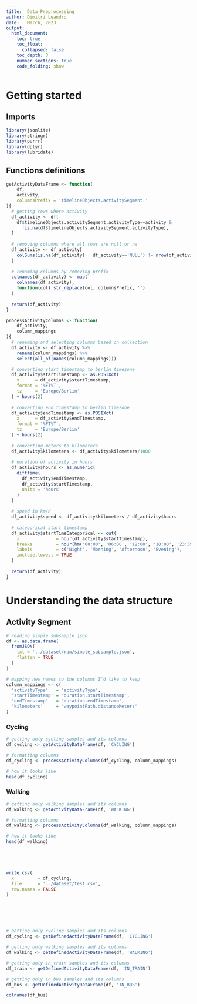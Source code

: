 ```yaml
---
title:  Data Preprocessing
author: Dimitri Leandro
date:   March, 2023
output:
  html_document:
    toc: true
    toc_float:
      collapsed: false
    toc_depth: 3
    number_sections: true
    code_folding: show
---
```


# Getting started

## Imports

```r
library(jsonlite)
library(stringr)
library(purrr)
library(dplyr)
library(lubridate)
```

## Functions definitions

```r
getActivityDataFrame <- function(
    df,
    activity,
    columnsPrefix = 'timelineObjects.activitySegment.'
){
  # getting rows where activity
  df_activity <- df[
    df$timelineObjects.activitySegment.activityType==activity & 
      !is.na(df$timelineObjects.activitySegment.activityType),
  ]
  
  # removing columns where all rows are null or na
  df_activity <- df_activity[
    colSums(is.na(df_activity) | df_activity=='NULL') != nrow(df_activity)
  ]
  
  # renaming columns by removing prefix
  colnames(df_activity) <- map(
    colnames(df_activity),
    function(col) str_replace(col, columnsPrefix, '')
  )
  
  return(df_activity)
}
```

```r
processActivityColumns <- function(
    df_activity, 
    column_mappings
){
  # renaming and selecting columns based on collection  
  df_activity <- df_activity %>%
    rename(column_mappings) %>%
    select(all_of(names(column_mappings)))

  # converting start timestamp to berlin timezone
  df_activity$startTimestamp <- as.POSIXct(
    x      = df_activity$startTimestamp,
    format = '%FT%T',
    tz     = 'Europe/Berlin'
  ) + hours(2)
  
  # converting end timestamp to berlin timezone
  df_activity$endTimestamp <- as.POSIXct(
    x      = df_activity$endTimestamp,
    format = '%FT%T',
    tz     = 'Europe/Berlin'
  ) + hours(2)
  
  # converting meters to kilometers
  df_activity$kilometers <- df_activity$kilometers/1000
  
  # duration of activity in hours
  df_activity$hours <- as.numeric(
    difftime(
      df_activity$endTimestamp,
      df_activity$startTimestamp,
      units = 'hours'
    )
  )
  
  # speed in km/h
  df_activity$speed <- df_activity$kilometers / df_activity$hours
  
  # categorical start timestamp
  df_activity$startTimeCategorical <- cut(
    x              = hour(df_activity$startTimestamp), 
    breaks         = hour(hm('00:00', '06:00', '12:00', '18:00', '23:59')), 
    labels         = c('Night', 'Morning', 'Afternoon', 'Evening'), 
    include.lowest = TRUE
  )
  
  return(df_activity)
}
```

# Understanding the data structure

## Activity Segment 

```r
# reading simple subsample json
df <- as.data.frame(
  fromJSON(
    txt = '../dataset/raw/simple_subsample.json',
    flatten = TRUE
  )
)

# mapping new names to the columns I'd like to keep
column_mappings <- c(
  'activityType'   = 'activityType',
  'startTimestamp' = 'duration.startTimestamp',
  'endTimestamp'   = 'duration.endTimestamp',
  'kilometers'     = 'waypointPath.distanceMeters'
)
```

### Cycling

```r
# getting only cycling samples and its columns
df_cycling <- getActivityDataFrame(df, 'CYCLING')

# formatting columns
df_cycling <- processActivityColumns(df_cycling, column_mappings)

# how it looks like
head(df_cycling)
```

### Walking

```r
# getting only walking samples and its columns
df_walking <- getActivityDataFrame(df, 'WALKING')

# formatting columns
df_walking <- processActivityColumns(df_walking, column_mappings)

# how it looks like
head(df_walking)
```

```r

```

```r

```

```r

```

```r

```

```r
write.csv(
  x         = df_cycling, 
  file      = '../dataset/test.csv', 
  row.names = FALSE
)
```

```r

```

```r

```

```r

```

```r

```

```r

```

```r
# getting only cycling samples and its columns
df_cycling <- getDefinedActivityDataFrame(df, 'CYCLING')

# getting only walking samples and its columns
df_walking <- getDefinedActivityDataFrame(df, 'WALKING')

# getting only in_train samples and its columns
df_train <- getDefinedActivityDataFrame(df, 'IN_TRAIN')

# getting only in_bus samples and its columns
df_bus <- getDefinedActivityDataFrame(df, 'IN_BUS')

colnames(df_bus)
```
